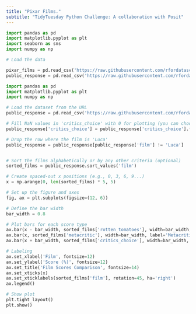 ```yaml
---
title: "Pixar Films."
subtitle: "TidyTuesday Python Challenge: A collaboration with Posit"
---
```


```python
import pandas as pd
import matplotlib.pyplot as plt
import seaborn as sns
import numpy as np

# Load the data 

pixar_films = pd.read_csv('https://raw.githubusercontent.com/rfordatascience/tidytuesday/main/data/2025/2025-03-11/pixar_films.csv')
public_response = pd.read_csv('https://raw.githubusercontent.com/rfordatascience/tidytuesday/main/data/2025/2025-03-11/public_response.csv')


```

```python
import pandas as pd
import matplotlib.pyplot as plt
import numpy as np

# Load the dataset from the URL
public_response = pd.read_csv('https://raw.githubusercontent.com/rfordatascience/tidytuesday/main/data/2025/2025-03-11/public_response.csv')

# Fill NaN values in 'critics_choice' with 0 for plotting (you can choose another value if preferred)
public_response['critics_choice'] = public_response['critics_choice'].fillna(0)

# Drop the row where the film is 'Luca'
public_response = public_response[public_response['film'] != 'Luca']


# Sort the films alphabetically or by any other criteria (optional)
sorted_films = public_response.sort_values('film')

# Create spaced-out x positions (e.g., 0, 3, 6, 9...)
x = np.arange(0, len(sorted_films) * 5, 5)

# Set up the figure and axes
fig, ax = plt.subplots(figsize=(12, 6))

# Define the bar width
bar_width = 0.8

# Plot bars for each score type
ax.bar(x - bar_width, sorted_films['rotten_tomatoes'], width=bar_width, label='Rotten Tomatoes', color='skyblue')
ax.bar(x, sorted_films['metacritic'], width=bar_width, label='Metacritic', color='salmon')
ax.bar(x + bar_width, sorted_films['critics_choice'], width=bar_width, label="Critics' Choice", color='lightgreen')

# Labeling
ax.set_xlabel('Film', fontsize=12)
ax.set_ylabel('Score (%)', fontsize=12)
ax.set_title('Film Scores Comparison', fontsize=14)
ax.set_xticks(x)
ax.set_xticklabels(sorted_films['film'], rotation=45, ha='right')
ax.legend()

# Show plot
plt.tight_layout()
plt.show()





```